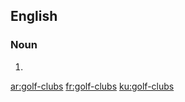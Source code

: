 {{also|golf clubs}}
==English==

===Noun===
{{head|en|noun plural form}}

# {{plural of|golf-club|lang=en}}

[[ar:golf-clubs]]
[[fr:golf-clubs]]
[[ku:golf-clubs]]